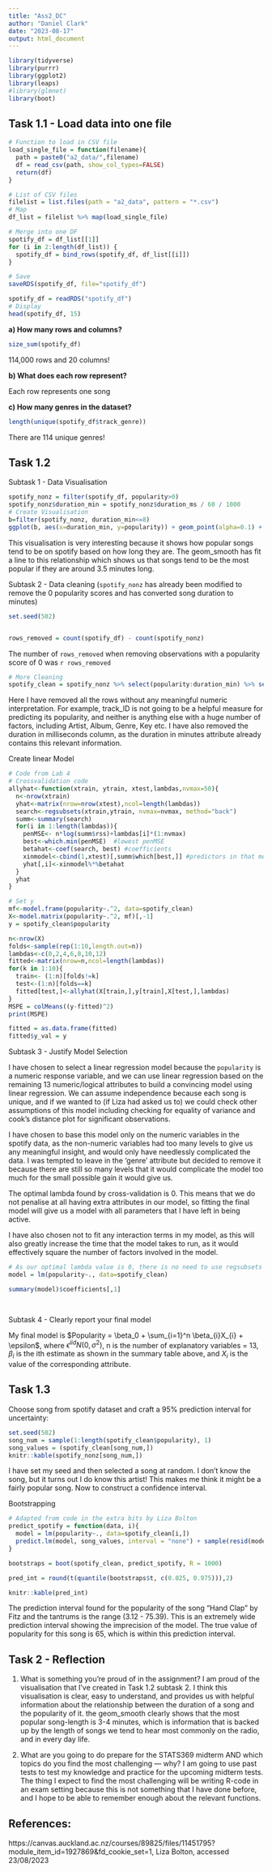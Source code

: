 ```yaml
---
title: "Ass2_DC"
author: "Daniel Clark"
date: "2023-08-17"
output: html_document
---
```


```r
library(tidyverse)
library(purrr)
library(ggplot2)
library(leaps)
#library(glmnet)
library(boot)
```



## Task 1.1 - Load data into one file

```r
# Function to load in CSV file 
load_single_file = function(filename){
  path = paste0("a2_data/",filename)
  df = read_csv(path, show_col_types=FALSE)
  return(df)
}

# List of CSV files
filelist = list.files(path = "a2_data", pattern = "*.csv")
# Map
df_list = filelist %>% map(load_single_file)

# Merge into one DF
spotify_df = df_list[[1]]
for (i in 2:length(df_list)) {
  spotify_df = bind_rows(spotify_df, df_list[[i]])
}

# Save
saveRDS(spotify_df, file="spotify_df")
```


```r
spotify_df = readRDS("spotify_df")
# Display
head(spotify_df, 15)
```

**a) How many rows and columns?**
```r
size_sum(spotify_df)
```
114,000 rows and 20 columns!


**b) What does each row represent?**

Each row represents one song


**c) How many genres in the dataset?**
```r
length(unique(spotify_df$track_genre))
```
There are 114 unique genres!

## Task 1.2

Subtask 1 - Data Visualisation

```r
spotify_nonz = filter(spotify_df, popularity>0)
spotify_nonz$duration_min = spotify_nonz$duration_ms / 60 / 1000
# Create Visualisation
b=filter(spotify_nonz, duration_min<=8)
ggplot(b, aes(x=duration_min, y=popularity)) + geom_point(alpha=0.1) + geom_smooth()

```

This visualisation is very interesting because it shows how popular songs tend to be on spotify based on how long they are. The geom_smooth has fit a line to this relationship which shows us that songs tend to be the most popular if they are around 3.5 minutes long.


Subtask 2 - Data cleaning
(`spotify_nonz` has already been modified to remove the 0 popularity scores and has converted song duration to minutes)
```r
set.seed(502)


rows_removed = count(spotify_df) - count(spotify_nonz)
```

The number of `rows_removed` when removing observations with a popularity score of 0 was `r rows_removed`

```r
# More Cleaning
spotify_clean = spotify_nonz %>% select(popularity:duration_min) %>% select(-c(duration_ms, track_genre, key))

```

Here I have removed all the rows without any meaningful numeric interpretation. For example, track_ID is not going to be a helpful measure for predicting its popularity, and neither is anything else with a huge number of factors, including Artist, Album, Genre, Key etc. I have also removed the duration in milliseconds column, as the duration in minutes attribute already contains this relevant information.

Create linear Model

```r
# Code from Lab 4
# Crossvalidation code
allyhat<-function(xtrain, ytrain, xtest,lambdas,nvmax=50){
  n<-nrow(xtrain)
  yhat<-matrix(nrow=nrow(xtest),ncol=length(lambdas))
  search<-regsubsets(xtrain,ytrain, nvmax=nvmax, method="back")
  summ<-summary(search)
  for(i in 1:length(lambdas)){
    penMSE<- n*log(summ$rss)+lambdas[i]*(1:nvmax)
    best<-which.min(penMSE)  #lowest penMSE
    betahat<-coef(search, best) #coefficients
    xinmodel<-cbind(1,xtest)[,summ$which[best,]] #predictors in that model
    yhat[,i]<-xinmodel%*%betahat
  }
  yhat
}

# Set y
mf<-model.frame(popularity~.^2, data=spotify_clean)
X<-model.matrix(popularity~.^2, mf)[,-1]
y = spotify_clean$popularity

n<-nrow(X)
folds<-sample(rep(1:10,length.out=n))
lambdas<-c(0,2,4,6,8,10,12)
fitted<-matrix(nrow=n,ncol=length(lambdas))
for(k in 1:10){
  train<- (1:n)[folds!=k]
  test<-(1:n)[folds==k]
  fitted[test,]<-allyhat(X[train,],y[train],X[test,],lambdas)  
}
MSPE = colMeans((y-fitted)^2)
print(MSPE)

fitted = as.data.frame(fitted)
fitted$y_val = y
```


Subtask 3 - Justify Model Selection

I have chosen to select a linear regression model because the `popularity` is a numeric response variable, and we can use linear regression based on the remaining 13 numeric/logical attributes to build a convincing model using linear regression. We can assume independence because each song is unique, and if we wanted to (if Liza had asked us to) we could check other assumptions of this model including checking for equality of variance and cook's distance plot for significant observations.

I have chosen to base this model only on the numeric variables in the spotify data, as the non-numeric variables had too many levels to give us any meaningful insight, and would only have needlessly complicated the data. I was tempted to leave in the 'genre' attribute but decided to remove it because there are still so many levels that it would complicate the model too much for the small possible gain it would give us.

The optimal lambda found by cross-validation is 0. This means that we do not penalise at all having extra attributes in our model, so fitting the final model will give us a model with all parameters that I have left in being active.

I have also chosen not to fit any interaction terms in my model, as this will also greatly increase the time that the model takes to run, as it would effectively square the number of factors involved in the model.

```r
# As our optimal lambda value is 0, there is no need to use regsubsets to find different parameter sets.
model = lm(popularity~., data=spotify_clean)

summary(model)$coefficients[,1]

  
```



Subtask 4 - Clearly report your final model


My final model is $Popularity = \beta_0 + \sum_{i=1}^n \beta_{i}X_{i} + \epsilon$, where $\epsilon ^{iid} N(0,\sigma^{2})$, n is the number of explanatory variables = 13, $\beta_{i}$ is the ith estimate as shown in the summary table above, and $X_{i}$ is the value of the corresponding attribute.


## Task 1.3

Choose song from spotify dataset and craft a 95% prediction interval for uncertainty:

```r
set.seed(502)
song_num = sample(1:length(spotify_clean$popularity), 1)
song_values = (spotify_clean[song_num,])
knitr::kable(spotify_nonz[song_num,])


```
I have set my seed and then selected a song at random. I don't know the song, but it turns out I do know this artist! This makes me think it might be a fairly popular song. Now to construct a confidence interval.


Bootstrapping

```r

# Adapted from code in the extra bits by Liza Bolton
predict_spotify = function(data, i){
  model = lm(popularity~., data=spotify_clean[i,])
  predict.lm(model, song_values, interval = "none") + sample(resid(model),1) # add sampled residual
}

bootstraps = boot(spotify_clean, predict_spotify, R = 1000)

pred_int = round(t(quantile(bootstraps$t, c(0.025, 0.975))),2)

knitr::kable(pred_int)
```

The prediction interval found for the popularity of the song "Hand Clap" by Fitz and the tantrums is the range (3.12 - 75.39). This is an extremely wide prediction interval showing the imprecision of the model. The true value of popularity for this song is 65, which is within this prediction interval.


## Task 2 - Reflection

1. What is something you’re proud of in the assignment?
  I am proud of the visualisation that I've created in Task 1.2 subtask 2. I think this visualisation is clear, easy to understand, and provides us with helpful information about the relationship between the duration of a song and the popularity of it. the geom_smooth clearly shows that the most popular song-length is 3-4 minutes, which is information that is backed up by the length of songs we tend to hear most commonly on the radio, and in every day life.


2. What are you going to do prepare for the STATS369 midterm AND which topics do you find the most challenging — why? 
  I am going to use past tests to test my knowledge and practice for the upcoming midterm tests. The thing I expect to find the most challenging will be writing R-code in an exam setting because this is not something that I have done before, and I hope to be able to remember enough about the relevant functions.


## References:

https://canvas.auckland.ac.nz/courses/89825/files/11451795?module_item_id=1927869&fd_cookie_set=1, Liza Bolton, accessed 23/08/2023




